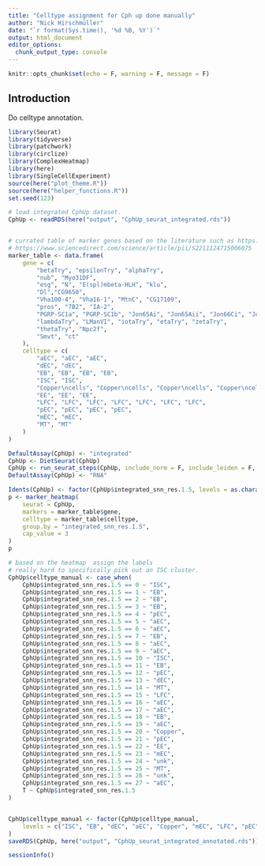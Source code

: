 ```yaml
---
title: "Celltype assignment for Cph up done manually"
author: "Nick Hirschmüller"
date: "`r format(Sys.time(), '%d %B, %Y')`"
output: html_document
editor_options: 
  chunk_output_type: console
---
```


```r
knitr::opts_chunk$set(echo = F, warning = F, message = F)
```

## Introduction
Do celltype annotation.

```r
library(Seurat)
library(tidyverse)
library(patchwork)
library(circlize)
library(ComplexHeatmap)
library(here)
library(SingleCellExperiment)
source(here("plot_theme.R"))
source(here("helper_functions.R"))
set.seed(123)
```

```r
# load integrated CphUp dataset.
CphUp <- readRDS(here("output", "CphUp_seurat_integrated.rds"))


# currated table of marker genes based on the literature such as https://www.pnas.org/doi/10.1073/pnas.1916820117 or https://www.science.org/doi/10.1126/science.abk2432 or
# https://www.sciencedirect.com/science/article/pii/S2211124715006075
marker_table <- data.frame(
    gene = c(
        "betaTry", "epsilonTry", "alphaTry",
        "nub", "Myo31DF",
        "esg", "N", "E(spl)mbeta-HLH", "klu",
        "Dl","CG9650",
        "Vha100-4", "Vha16-1", "MtnC", "CG17109",
        "pros", "7B2", "IA-2",
        "PGRP-SC1a", "PGRP-SC1b", "Jon65Ai", "Jon65Aii", "Jon66Ci", "Jon66Cii",
        "lambdaTry", "LManVI", "iotaTry", "etaTry", "zetaTry",
        "thetaTry", "Npc2f",
        "Smvt", "ct"
    ),
    celltype = c(
        "aEC", "aEC", "aEC",
        "dEC", "dEC",
        "EB", "EB", "EB", "EB",
        "ISC", "ISC",
        "Copper\ncells", "Copper\ncells", "Copper\ncells", "Copper\ncells",
        "EE", "EE", "EE",
        "LFC", "LFC", "LFC", "LFC", "LFC", "LFC", "LFC",
        "pEC", "pEC", "pEC", "pEC",
        "mEC", "mEC",
        "MT", "MT"
    )
)

DefaultAssay(CphUp) <- "integrated"
CphUp <- DietSeurat(CphUp)
CphUp <- run_seurat_steps(CphUp, include_norm = F, include_leiden = F, include_louvain = T)
DefaultAssay(CphUp) <- "RNA"

Idents(CphUp) <- factor(CphUp$integrated_snn_res.1.5, levels = as.character(0:27))
p <- marker_heatmap(
    seurat = CphUp,
    markers = marker_table$gene,
    celltype = marker_table$celltype,
    group.by = "integrated_snn_res.1.5",
    cap_value = 3
)
p

# based on the heatmap  assign the labels
# really hard to specifically pick out an ISC cluster.
CphUp$celltype_manual <- case_when(
    CphUp$integrated_snn_res.1.5 == 0 ~ "ISC",
    CphUp$integrated_snn_res.1.5 == 1 ~ "EB",
    CphUp$integrated_snn_res.1.5 == 2 ~ "EB",
    CphUp$integrated_snn_res.1.5 == 3 ~ "EB",
    CphUp$integrated_snn_res.1.5 == 4 ~ "pEC",
    CphUp$integrated_snn_res.1.5 == 5 ~ "aEC",
    CphUp$integrated_snn_res.1.5 == 6 ~ "aEC",
    CphUp$integrated_snn_res.1.5 == 7 ~ "EB",
    CphUp$integrated_snn_res.1.5 == 8 ~ "aEC",
    CphUp$integrated_snn_res.1.5 == 9 ~ "aEC",
    CphUp$integrated_snn_res.1.5 == 10 ~ "ISC",
    CphUp$integrated_snn_res.1.5 == 11 ~ "EB",
    CphUp$integrated_snn_res.1.5 == 12 ~ "pEC",
    CphUp$integrated_snn_res.1.5 == 13 ~ "dEC",
    CphUp$integrated_snn_res.1.5 == 14 ~ "MT",
    CphUp$integrated_snn_res.1.5 == 15 ~ "LFC",
    CphUp$integrated_snn_res.1.5 == 16 ~ "aEC",
    CphUp$integrated_snn_res.1.5 == 17 ~ "aEC",
    CphUp$integrated_snn_res.1.5 == 18 ~ "EB",
    CphUp$integrated_snn_res.1.5 == 19 ~ "aEC",
    CphUp$integrated_snn_res.1.5 == 20 ~ "Copper",
    CphUp$integrated_snn_res.1.5 == 21 ~ "pEC",
    CphUp$integrated_snn_res.1.5 == 22 ~ "EE",
    CphUp$integrated_snn_res.1.5 == 23 ~ "mEC",
    CphUp$integrated_snn_res.1.5 == 24 ~ "unk",
    CphUp$integrated_snn_res.1.5 == 25 ~ "MT",
    CphUp$integrated_snn_res.1.5 == 26 ~ "unk",
    CphUp$integrated_snn_res.1.5 == 27 ~ "aEC",
    T ~ CphUp$integrated_snn_res.1.5
)


CphUp$celltype_manual <- factor(CphUp$celltype_manual,
    levels = c("ISC", "EB", "dEC", "aEC", "Copper", "mEC", "LFC", "pEC", "EE", "MT", "unk")
)
saveRDS(CphUp, here("output", "CphUp_seurat_integrated_annotated.rds"))
```

```r
sessionInfo()
```
